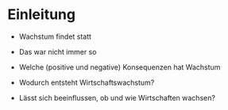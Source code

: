 # Einleitung

- Wachstum findet statt

- Das war nicht immer so

- Welche (positive und negative) Konsequenzen hat Wachstum

- Wodurch entsteht Wirtschaftswachstum?

- Lässt sich beeinflussen, ob und wie Wirtschaften wachsen?